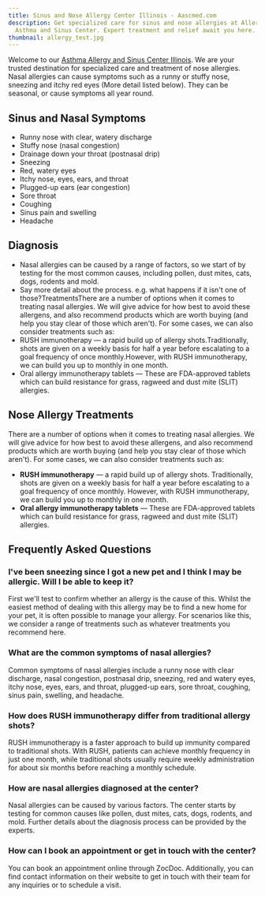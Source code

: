 ```yaml
---
title: Sinus and Nose Allergy Center Illinois - Aascmed.com
description: Get specialized care for sinus and nose allergies at Allergy,
  Asthma and Sinus Center. Expert treatment and relief await you here.
thumbnail: allergy_test.jpg
---
```

Welcome to our [Asthma Allergy and Sinus Center Illinois](https://aascmed.com/). We are your trusted destination for specialized care and treatment of nose allergies. Nasal allergies can cause symptoms such as a runny or stuffy nose, sneezing and itchy red eyes (More detail listed below). They can be seasonal, or cause symptoms all year round.

<ButtonList />

## Sinus and Nasal Symptoms

- Runny nose with clear, watery discharge
- Stuffy nose (nasal congestion)
- Drainage down your throat (postnasal drip)
- Sneezing
- Red, watery eyes
- Itchy nose, eyes, ears, and throat
- Plugged-up ears (ear congestion)
- Sore throat
- Coughing
- Sinus pain and swelling
- Headache

## Diagnosis

- Nasal allergies can be caused by a range of factors, so we start of by testing for the most common causes, including pollen, dust mites, cats, dogs, rodents and mold.
- Say more detail about the process. e.g. what happens if it isn't one of those?TreatmentsThere are a number of options when it comes to treating nasal allergies. We will give advice for how best to avoid these allergens, and also recommend products which are worth buying (and help you stay clear of those which aren't). For some cases, we can also consider treatments such as:
- RUSH immunotherapy — a rapid build up of allergy shots.Traditionally, shots are given on a weekly basis for half a year before escalating to a goal frequency of once monthly.However, with RUSH immunotherapy, we can build you up to monthly in one month.
- Oral allergy immunotherapy tablets — These are FDA-approved tablets which can build resistance for grass, ragweed and dust mite (SLIT) allergies.

## Nose Allergy Treatments

There are a number of options when it comes to treating nasal allergies. We will give advice for how best to avoid these allergens, and also recommend products which are worth buying (and help you stay clear of those which aren't). For some cases, we can also consider treatments such as:

- **RUSH immunotherapy** — a rapid build up of allergy shots. Traditionally, shots are given on a weekly basis for half a year before escalating to a goal frequency of once monthly. However, with RUSH immunotherapy, we can build you up to monthly in one month.
- **Oral allergy immunotherapy tablets** — These are FDA-approved tablets which can build resistance for grass, ragweed and dust mite (SLIT) allergies.

<ContactBanner />

## Frequently Asked Questions

### I've been sneezing since I got a new pet and I think I may be allergic. Will I be able to keep it?

First we'll test to confirm whether an allergy is the cause of this. Whilst the easiest method of
dealing with this allergy may be to find a new home for your pet, it is often possible to manage
your allergy. For scenarios like this, we consider a range of treatments such as whatever
treatments you recommend here.

### What are the common symptoms of nasal allergies?

Common symptoms of nasal allergies include a runny nose with clear discharge, nasal congestion, postnasal drip, sneezing, red and watery eyes, itchy nose, eyes, ears, and throat, plugged-up ears, sore throat, coughing, sinus pain, swelling, and headache.

### How does RUSH immunotherapy differ from traditional allergy shots?

RUSH immunotherapy is a faster approach to build up immunity compared to traditional shots. With RUSH, patients can achieve monthly frequency in just one month, while traditional shots usually require weekly administration for about six months before reaching a monthly schedule.

### How are nasal allergies diagnosed at the center?

Nasal allergies can be caused by various factors. The center starts by testing for common causes like pollen, dust mites, cats, dogs, rodents, and mold. Further details about the diagnosis process can be provided by the experts.

### How can I book an appointment or get in touch with the center?

You can book an appointment online through ZocDoc. Additionally, you can find contact information on their website to get in touch with their team for any inquiries or to schedule a visit.
